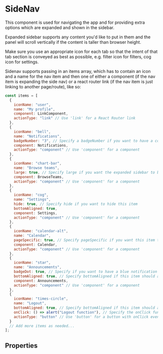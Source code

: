 
<Meta of={stories} />

# SideNav

This component is used for navigating the app and for providing extra options which are expanded and shown in the sidebar.

Expanded sidebar supports any content you'd like to put in them and the panel will scroll vertically if the content is taller than browser height.

Make sure you use an appropriate icon for each tab so that the intent of that tab section is conveyed as best as possible, e.g. filter icon for filters, cog icon for settings.

Sidenav supports passing in an items array, which has to contain an icon and a name for the nav item and then one of either a component (if the nav item is expanding the side nav) or a react router link (if the nav item is just linking to another page/route), like so:

```js run
const items = [
  {
    iconName: "user",
    name: "My profile",
    component: LinkComponent,
    actionType: "link" // Use 'link' for a React Router link
  },
  {
    iconName: "bell",
    name: "Notifications",
    badgeNumber: "3", // Specify a badgeNumber if you want to have a count on this item
    component: Notifications,
    actionType: "component" // Use 'component' for a component
  },
  {
    iconName: "chart-bar",
    name: "Browse teams",
    large: true, // Specify large if you want the expanded sidebar to be wider
    component: BrowseTeams,
    actionType: "component" // Use 'component' for a component
  },
  {
    iconName: "cog",
    name: "Settings",
    hide: true, // Specify hide if you want to hide this item
    bottomAligned: true,
    component: Settings,
    actionType: "component" // Use 'component' for a component
  },
  {
    iconName: "calendar-alt",
    name: "Calendar",
    pageSpecific: true, // Specify pageSpecific if you want this item to appear below a divider line separating common nav items from page/route specific items
    component: Calendar,
    actionType: "component" // Use 'component' for a component
  },
  {
    iconName: "star",
    name: "Announcements",
    badgeDot: true, // Specify if you want to have a blue notification dot on this item
    bottomAligned: true, // Specify bottomAligned if this item should appear at bottom of SideNav
    component: Announcements,
    actionType: "component" // Use 'component' for a component
  },
  {
    iconName: "times-circle",
    name: "Logout",
    bottomAligned: true, // Specify bottomAligned if this item should appear at bottom of SideNav
    onClick: () => alert("Logout function"), // Specify the onClick function for the button
    actionType: "button" // Use 'button' for a button with onClick event
  }
  // Add more items as needed...
];
```

<Canvas>
  <Story id="components-sidenav--sidebar-navigation" />
</Canvas>

## Properties

<Controls component={SideNav} />
